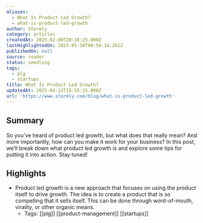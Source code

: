 ```yaml
---
aliases:
  - What Is Product Led Growth?
  - what-is-product-led-growth
author: Stormly
category: articles
createdAt: 2025-02-09T20:38:25.000Z
lastHighlightedOn: 2023-05-30T08:58:14.261Z
publishedOn: null
source: reader
status: seedling
tags:
  - plg
  - startups
title: What Is Product Led Growth?
updatedAt: 2025-04-12T15:55:15.000Z
url: 'https://www.stormly.com/blog/what-is-product-led-growth'
---
```

## Summary

So you’ve heard of product led growth, but what does that really mean? And more importantly, how can you make it work for your business? In this post, we’ll break down what product led growth is and explore some tips for putting it into action. Stay tuned!

## Highlights

- Product led growth is a new approach that focuses on using the product itself to drive growth. The idea is to create a product that is so compelling that it sells itself. This can be done through word-of-mouth, virality, or other organic means.
    - Tags: [[plg]] [[product-management]] [[startups]]
